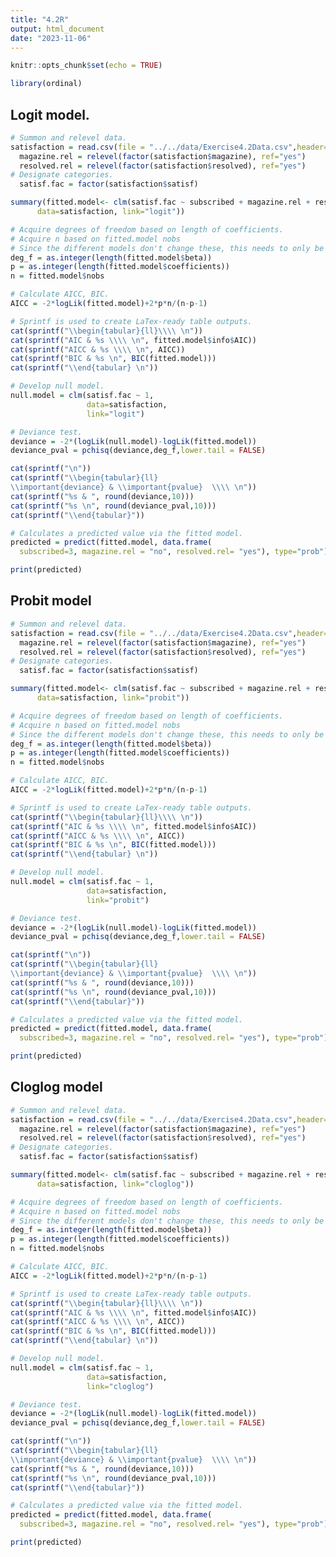 ```yaml
---
title: "4.2R"
output: html_document
date: "2023-11-06"
---
```


```r
knitr::opts_chunk$set(echo = TRUE)
```

```r
library(ordinal)
```

## Logit model.

```r
# Summon and relevel data.
satisfaction = read.csv(file = "../../data/Exercise4.2Data.csv",header=TRUE,sep=",")
  magazine.rel = relevel(factor(satisfaction$magazine), ref="yes")
  resolved.rel = relevel(factor(satisfaction$resolved), ref="yes")
# Designate categories.
  satisf.fac = factor(satisfaction$satisf)
```

```r
summary(fitted.model<- clm(satisf.fac ~ subscribed + magazine.rel + resolved.rel,
      data=satisfaction, link="logit"))

# Acquire degrees of freedom based on length of coefficients.
# Acquire n based on fitted.model nobs
# Since the different models don't change these, this needs to only be done once.
deg_f = as.integer(length(fitted.model$beta)) 
p = as.integer(length(fitted.model$coefficients))
n = fitted.model$nobs
```

```r
# Calculate AICC, BIC.
AICC = -2*logLik(fitted.model)+2*p*n/(n-p-1)

# Sprintf is used to create LaTex-ready table outputs.
cat(sprintf("\\begin{tabular}{ll}\\\\ \n"))
cat(sprintf("AIC & %s \\\\ \n", fitted.model$info$AIC))
cat(sprintf("AICC & %s \\\\ \n", AICC))
cat(sprintf("BIC & %s \n", BIC(fitted.model)))
cat(sprintf("\\end{tabular} \n"))

# Develop null model.
null.model = clm(satisf.fac ~ 1, 
                 data=satisfaction, 
                 link="logit")

# Deviance test.
deviance = -2*(logLik(null.model)-logLik(fitted.model))
deviance_pval = pchisq(deviance,deg_f,lower.tail = FALSE)

cat(sprintf("\n"))
cat(sprintf("\\begin{tabular}{ll}
\\important{deviance} & \\important{pvalue}  \\\\ \n"))
cat(sprintf("%s & ", round(deviance,10)))
cat(sprintf("%s \n", round(deviance_pval,10)))
cat(sprintf("\\end{tabular}"))
```

```r
# Calculates a predicted value via the fitted model.
predicted = predict(fitted.model, data.frame(
  subscribed=3, magazine.rel = "no", resolved.rel= "yes"), type="prob")

print(predicted)
```

## Probit model

```r
# Summon and relevel data.
satisfaction = read.csv(file = "../../data/Exercise4.2Data.csv",header=TRUE,sep=",")
  magazine.rel = relevel(factor(satisfaction$magazine), ref="yes")
  resolved.rel = relevel(factor(satisfaction$resolved), ref="yes")
# Designate categories.
  satisf.fac = factor(satisfaction$satisf)
```

```r
summary(fitted.model<- clm(satisf.fac ~ subscribed + magazine.rel + resolved.rel,
      data=satisfaction, link="probit"))

# Acquire degrees of freedom based on length of coefficients.
# Acquire n based on fitted.model nobs
# Since the different models don't change these, this needs to only be done once.
deg_f = as.integer(length(fitted.model$beta)) 
p = as.integer(length(fitted.model$coefficients))
n = fitted.model$nobs
```

```r
# Calculate AICC, BIC.
AICC = -2*logLik(fitted.model)+2*p*n/(n-p-1)

# Sprintf is used to create LaTex-ready table outputs.
cat(sprintf("\\begin{tabular}{ll}\\\\ \n"))
cat(sprintf("AIC & %s \\\\ \n", fitted.model$info$AIC))
cat(sprintf("AICC & %s \\\\ \n", AICC))
cat(sprintf("BIC & %s \n", BIC(fitted.model)))
cat(sprintf("\\end{tabular} \n"))

# Develop null model.
null.model = clm(satisf.fac ~ 1, 
                 data=satisfaction, 
                 link="probit")

# Deviance test.
deviance = -2*(logLik(null.model)-logLik(fitted.model))
deviance_pval = pchisq(deviance,deg_f,lower.tail = FALSE)

cat(sprintf("\n"))
cat(sprintf("\\begin{tabular}{ll}
\\important{deviance} & \\important{pvalue}  \\\\ \n"))
cat(sprintf("%s & ", round(deviance,10)))
cat(sprintf("%s \n", round(deviance_pval,10)))
cat(sprintf("\\end{tabular}"))
```

```r
# Calculates a predicted value via the fitted model.
predicted = predict(fitted.model, data.frame(
  subscribed=3, magazine.rel = "no", resolved.rel= "yes"), type="prob")

print(predicted)
```

## Cloglog model

```r
# Summon and relevel data.
satisfaction = read.csv(file = "../../data/Exercise4.2Data.csv",header=TRUE,sep=",")
  magazine.rel = relevel(factor(satisfaction$magazine), ref="yes")
  resolved.rel = relevel(factor(satisfaction$resolved), ref="yes")
# Designate categories.
  satisf.fac = factor(satisfaction$satisf)
```

```r
summary(fitted.model<- clm(satisf.fac ~ subscribed + magazine.rel + resolved.rel,
      data=satisfaction, link="cloglog"))

# Acquire degrees of freedom based on length of coefficients.
# Acquire n based on fitted.model nobs
# Since the different models don't change these, this needs to only be done once.
deg_f = as.integer(length(fitted.model$beta)) 
p = as.integer(length(fitted.model$coefficients))
n = fitted.model$nobs
```

```r
# Calculate AICC, BIC.
AICC = -2*logLik(fitted.model)+2*p*n/(n-p-1)

# Sprintf is used to create LaTex-ready table outputs.
cat(sprintf("\\begin{tabular}{ll}\\\\ \n"))
cat(sprintf("AIC & %s \\\\ \n", fitted.model$info$AIC))
cat(sprintf("AICC & %s \\\\ \n", AICC))
cat(sprintf("BIC & %s \n", BIC(fitted.model)))
cat(sprintf("\\end{tabular} \n"))

# Develop null model.
null.model = clm(satisf.fac ~ 1, 
                 data=satisfaction, 
                 link="cloglog")

# Deviance test.
deviance = -2*(logLik(null.model)-logLik(fitted.model))
deviance_pval = pchisq(deviance,deg_f,lower.tail = FALSE)

cat(sprintf("\n"))
cat(sprintf("\\begin{tabular}{ll}
\\important{deviance} & \\important{pvalue}  \\\\ \n"))
cat(sprintf("%s & ", round(deviance,10)))
cat(sprintf("%s \n", round(deviance_pval,10)))
cat(sprintf("\\end{tabular}"))
```

```r
# Calculates a predicted value via the fitted model.
predicted = predict(fitted.model, data.frame(
  subscribed=3, magazine.rel = "no", resolved.rel= "yes"), type="prob")

print(predicted)
```
